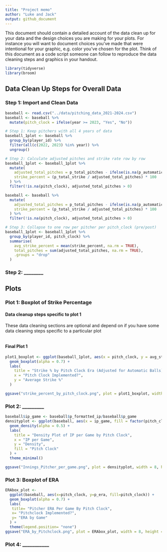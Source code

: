 ```yaml
---
title: "Project memo"
author: "Luke and Jack"
output: github_document
---
```


This document should contain a detailed account of the data clean up for your data and the design choices you are making for your plots. For instance you will want to document choices you've made that were intentional for your graphic, e.g. color you've chosen for the plot. Think of this document as a code script someone can follow to reproduce the data cleaning steps and graphics in your handout.

```r
library(tidyverse)
library(broom)
```

## Data Clean Up Steps for Overall Data

### Step 1: Import and Clean Data

```r
baseball <- read.csv("../data/pitching_data_2021-2024.csv")
baseball <- baseball %>%
  mutate(pitch_clock = ifelse(year >= 2023, "Yes", "No"))

# Step 1: Keep pitchers with all 4 years of data
baseball_1plot <- baseball %>%
  group_by(player_id) %>%
  filter(all(c(2022, 2023) %in% year)) %>%
  ungroup()

# Step 2: Calculate adjusted pitches and strike rate row by row
baseball_1plot <- baseball_1plot %>%
  mutate(
    adjusted_total_pitches = p_total_pitches - ifelse(is.na(p_automatic_ball), 0, p_automatic_ball),
    strike_percent = (p_total_strike / adjusted_total_pitches) * 100
  ) %>%
  filter(!is.na(pitch_clock), adjusted_total_pitches > 0)

baseball <- baseball %>%
  mutate(
    adjusted_total_pitches = p_total_pitches - ifelse(is.na(p_automatic_ball), 0, p_automatic_ball),
    strike_percent = (p_total_strike / adjusted_total_pitches) * 100
  ) %>%
  filter(!is.na(pitch_clock), adjusted_total_pitches > 0)

# Step 3: Collapse to one row per pitcher per pitch_clock (pre/post)
baseball_1plot <- baseball_1plot %>%
  group_by(player_id, pitch_clock) %>%
  summarise(
    avg_strike_percent = mean(strike_percent, na.rm = TRUE),
    total_pitches = sum(adjusted_total_pitches, na.rm = TRUE),
    .groups = "drop"
  )

```

### Step 2: \_\_\_\_\_\_\_\_

## Plots

### Plot 1: Boxplot of Strike Percentage

#### Data cleanup steps specific to plot 1

These data cleaning sections are optional and depend on if you have some data cleaning steps specific to a particular plot

```r


```

#### Final Plot 1

```r
plot1_boxplot <- ggplot(baseball_1plot, aes(x = pitch_clock, y = avg_strike_percent, fill = pitch_clock)) +
  geom_boxplot(alpha = 0.7) +
  labs(
    title = "Strike % by Pitch Clock Era (Adjusted for Automatic Balls)",
    x = "Pitch Clock Implemented?",
    y = "Average Strike %"
  ) 

ggsave("strike_percent_by_pitch_clock.png", plot = plot1_boxplot, width = 8, height = 6)


```

### Plot 2: \_\_\_\_\_\_\_\_\_

```r
baseball$ip_game <- baseball$p_formatted_ip/baseball$p_game
densityplot <- ggplot(baseball, aes(x = ip_game, fill = factor(pitch_clock))) +
  geom_density(alpha = 0.5) +
  labs(
    title = "Density Plot of IP per Game by Pitch Clock",
    x = "IP per Game",
    y = "Density",
    fill = "Pitch Clock"
  ) +
  theme_minimal()

ggsave("Innings_Pitcher_per_game.png", plot = densityplot, width = 8, height = 6)

```

### Plot 3: Boxplot of ERA

```r
ERAbox_plot <-
  ggplot(baseball, aes(x=pitch_clock, y=p_era, fill=pitch_clock)) +
  geom_boxplot(alpha = 0.7) +
  labs(
   title= "Pitcher ERA Per Game By Pitch Clock", 
   x= "Pitchclock Implemented?",
   y= "ERA by Game"
  ) +
  theme(legend.position= "none")
ggsave("ERA_by_Pitchclock.png", plot = ERAbox_plot, width = 8, height = 6)
```


### Plot 4: \_\_\_\_\_\_\_\_\_\_\_
